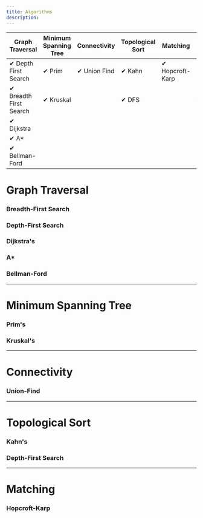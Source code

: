 ```yaml
---
title: Algorithms 
description: 
---
```


| **Graph Traversal** | **Minimum Spanning Tree** | **Connectivity** | **Topological Sort** | **Matching** | **Graph Coloring** | **Planarity Test** | **Graph Partitioning** |
|-------------------|---------------------------|-------------------|----------------------|--------------|--------------------|---------------------|------------------------|
| ✔ Depth First Search | ✔ Prim | ✔ Union Find | ✔ Kahn | ✔ Hopcroft-Karp | ✔ Greedy | ✔ Boyer-Myrvold | ✔ Kernighan-Lin |
| ✔ Breadth First Search | ✔ Kruskal | | ✔ DFS | | ✔ Welsh-Powell | | | |
| ✔ Dijkstra | | | | | | | | |
| ✔ A* | | | | | | | | |
| ✔ Bellman-Ford | | | | | | | | |

# Graph Traversal

### Breadth-First Search

### Depth-First Search

### Dijkstra's

### A*

### Bellman-Ford

---
# Minimum Spanning Tree

### Prim's

### Kruskal's

---
# Connectivity

### Union-Find

---
# Topological Sort

### Kahn's

### Depth-First Search

---
# Matching

### Hopcroft-Karp

